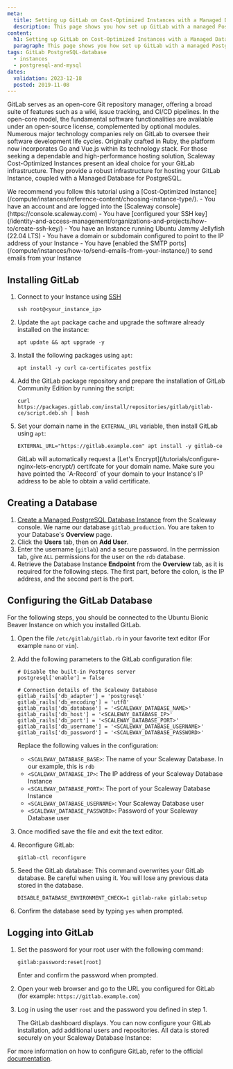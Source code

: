 ```yaml
---
meta:
  title: Setting up GitLab on Cost-Optimized Instances with a Managed Database for PostgreSQL
  description: This page shows you how set up GitLab with a managed PostgreSQL database
content:
  h1: Setting up GitLab on Cost-Optimized Instances with a Managed Database for PostgreSQL
  paragraph: This page shows you how set up GitLab with a managed PostgreSQL database
tags: GitLab PostgreSQL-database
  - instances
  - postgresql-and-mysql
dates:
  validation: 2023-12-18
  posted: 2019-11-08
---
```


GitLab serves as an open-core Git repository manager, offering a broad suite of features such as a wiki, issue tracking, and CI/CD pipelines. In the open-core model, the fundamental software functionalities are available under an open-source license, complemented by optional modules.
Numerous major technology companies rely on GitLab to oversee their software development life cycles. Originally crafted in Ruby, the platform now incorporates Go and Vue.js within its technology stack.
For those seeking a dependable and high-performance hosting solution, Scaleway Cost-Optimized Instances present an ideal choice for your GitLab infrastructure. They provide a robust infrastructure for hosting your GitLab Instance, coupled with a Managed Database for PostgreSQL.

<Message type="tip">
  We recommend you follow this tutorial using a [Cost-Optimized Instance](/compute/instances/reference-content/choosing-instance-type/).
</Message>

<Macro id="requirements" />

<Message type="requirement">
  - You have an account and are logged into the [Scaleway console](https://console.scaleway.com)
  - You have [configured your SSH key](/identity-and-access-management/organizations-and-projects/how-to/create-ssh-key/)
  - You have an Instance running Ubuntu Jammy Jellyfish (22.04 LTS)
  - You have a domain or subdomain configured to point to the IP address of your Instance
  - You have [enabled the SMTP ports](/compute/instances/how-to/send-emails-from-your-instance/) to send emails from your Instance
</Message>

## Installing GitLab

1. Connect to your Instance using [SSH](/compute/instances/how-to/connect-to-instance/)
    ```
    ssh root@<your_instance_ip>
    ```
2. Update the `apt` package cache and upgrade the software already installed on the instance:
    ```
    apt update && apt upgrade -y
    ```
3. Install the following packages using `apt`:
    ```
    apt install -y curl ca-certificates postfix
    ```
4. Add the GitLab package repository and prepare the installation of GitLab Community Edition by running the script:
    ```
    curl https://packages.gitlab.com/install/repositories/gitlab/gitlab-ce/script.deb.sh | bash
    ```
5. Set your domain name in the `EXTERNAL_URL` variable, then install GitLab using `apt`:
    ```
    EXTERNAL_URL="https://gitlab.example.com" apt install -y gitlab-ce
    ```

    <Message type="important">
      GitLab will automatically request a [Let's Encrypt](/tutorials/configure-nginx-lets-encrypt/) certifcate for your domain name. Make sure you have pointed the `A-Record` of your domain to your Instance's IP address to be able to obtain a valid certificate.
    </Message>

## Creating a Database

1. [Create a Managed PostgreSQL Database Instance](/managed-databases/postgresql-and-mysql/how-to/create-a-database/) from the Scaleway console. We name our database `gitlab_production`. You are taken to your Database's **Overview** page.
2. Click the **Users** tab, then on **Add User**.
3. Enter the username (`gitlab`) and a secure password. In the permission tab, give `ALL` permissions for the user on the `rdb` database.
4. Retrieve the Database Instance **Endpoint** from the **Overview** tab, as it is required for the following steps. The first part, before the colon, is the IP address, and the second part is the port.

## Configuring the GitLab Database

For the following steps, you should be connected to the Ubuntu Bionic Beaver Instance on which you installed GitLab.

1. Open the file `/etc/gitlab/gitlab.rb` in your favorite text editor (For example `nano` or `vim`).
2. Add the following parameters to the GitLab configuration file:
    ```
    # Disable the built-in Postgres server
    postgresql['enable'] = false

    # Connection details of the Scaleway Database
    gitlab_rails['db_adapter'] = 'postgresql'
    gitlab_rails['db_encoding'] = 'utf8'
    gitlab_rails['db_database'] = '<SCALEWAY_DATABASE_NAME>'
    gitlab_rails['db_host'] = '<SCALEWAY_DATABASE_IP>'
    gitlab_rails['db_port'] = '<SCALEWAY_DATABASE_PORT>'
    gitlab_rails['db_username'] = '<SCALEWAY_DATABASE_USERNAME>'
    gitlab_rails['db_password'] = '<SCALEWAY_DATABASE_PASSWORD>'
    ```
    Replace the following values in the configuration:
    - `<SCALEWAY_DATABASE_BASE>`: The name of your Scaleway Database. In our example, this is `rdb`
    - `<SCALEWAY_DATABASE_IP>`: The IP address of your Scaleway Database Instance
    - `<SCALEWAY_DATABASE_PORT>`: The port of your Scaleway Database Instance
    - `<SCALEWAY_DATABASE_USERNAME>`: Your Scaleway Database user
    - `<SCALEWAY_DATABASE_PASSWORD>`: Password of your Scaleway Database user
3. Once modified save the file and exit the text editor.
4. Reconfigure GitLab:
    ```
    gitlab-ctl reconfigure
    ```
5. Seed the GitLab database:
    <Message type="important">
      This command overwrites your GitLab database. Be careful when using it. You will lose any previous data stored in the database.
    </Message>

    ```
    DISABLE_DATABASE_ENVIRONMENT_CHECK=1 gitlab-rake gitlab:setup
    ```
6. Confirm the database seed by typing `yes` when prompted.

## Logging into GitLab

1. Set the password for your root user with the following command:
    ```bash
    gitlab:password:reset[root]
    ```

    Enter and confirm the password when prompted.
2. Open your web browser and go to the URL you configured for GitLab (for example: `https://gitlab.example.com`)
3. Log in using the user `root` and the password you defined in step 1.

    The GitLab dashboard displays. You can now configure your GitLab installation, add additional users and repositories. All data is stored securely on your Scaleway Database Instance:
    <Lightbox src="scaleway-gitlab_dashboard.webp" alt="" />

For more information on how to configure GitLab, refer to the official [documentation](https://docs.gitlab.com/ee/administration/index.html#configuring-gitlab).
